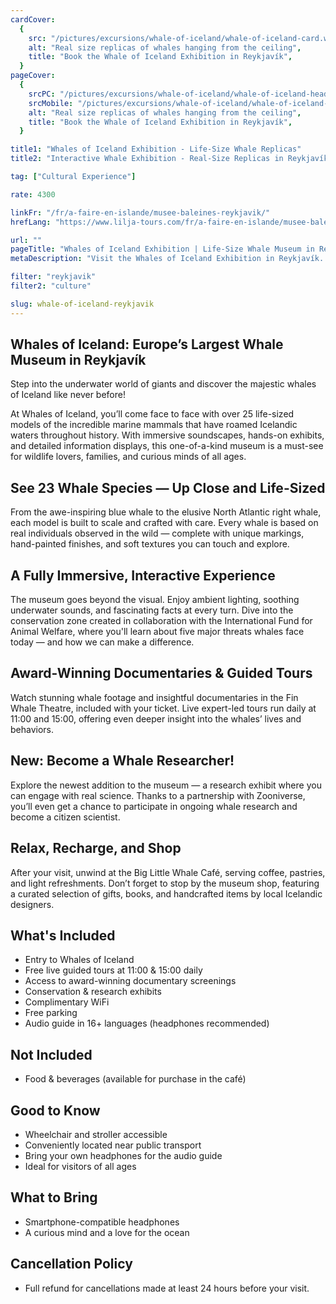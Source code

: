 ```yaml
---
cardCover:
  {
    src: "/pictures/excursions/whale-of-iceland/whale-of-iceland-card.webp",
    alt: "Real size replicas of whales hanging from the ceiling",
    title: "Book the Whale of Iceland Exhibition in Reykjavík",
  }
pageCover:
  {
    srcPC: "/pictures/excursions/whale-of-iceland/whale-of-iceland-header-pc.webp",
    srcMobile: "/pictures/excursions/whale-of-iceland/whale-of-iceland-header-mobile.webp",
    alt: "Real size replicas of whales hanging from the ceiling",
    title: "Book the Whale of Iceland Exhibition in Reykjavík",
  }

title1: "Whales of Iceland Exhibition - Life-Size Whale Replicas"
title2: "Interactive Whale Exhibition - Real-Size Replicas in Reykjavík"

tag: ["Cultural Experience"]

rate: 4300

linkFr: "/fr/a-faire-en-islande/musee-baleines-reykjavik/"
hrefLang: "https://www.lilja-tours.com/fr/a-faire-en-islande/musee-baleines-reykjavik/"

url: ""
pageTitle: "Whales of Iceland Exhibition | Life-Size Whale Museum in Reykjavík"
metaDescription: "Visit the Whales of Iceland Exhibition in Reykjavík. See 23 life-size whale replicas, interactive exhibits, and award-winning documentaries. Perfect for wildlife enthusiasts!"

filter: "reykjavik"
filter2: "culture"

slug: whale-of-iceland-reykjavik
---
```


## Whales of Iceland: Europe’s Largest Whale Museum in Reykjavík

Step into the underwater world of giants and discover the majestic whales of Iceland like never before!

At Whales of Iceland, you’ll come face to face with over 25 life-sized models of the incredible marine mammals that have roamed Icelandic waters throughout history. With immersive soundscapes, hands-on exhibits, and detailed information displays, this one-of-a-kind museum is a must-see for wildlife lovers, families, and curious minds of all ages.

## See 23 Whale Species — Up Close and Life-Sized

From the awe-inspiring blue whale to the elusive North Atlantic right whale, each model is built to scale and crafted with care. Every whale is based on real individuals observed in the wild — complete with unique markings, hand-painted finishes, and soft textures you can touch and explore.

## A Fully Immersive, Interactive Experience

The museum goes beyond the visual. Enjoy ambient lighting, soothing underwater sounds, and fascinating facts at every turn. Dive into the conservation zone created in collaboration with the International Fund for Animal Welfare, where you'll learn about five major threats whales face today — and how we can make a difference.

## Award-Winning Documentaries & Guided Tours

Watch stunning whale footage and insightful documentaries in the Fin Whale Theatre, included with your ticket. Live expert-led tours run daily at 11:00 and 15:00, offering even deeper insight into the whales’ lives and behaviors.

## New: Become a Whale Researcher!

Explore the newest addition to the museum — a research exhibit where you can engage with real science. Thanks to a partnership with Zooniverse, you’ll even get a chance to participate in ongoing whale research and become a citizen scientist.

## Relax, Recharge, and Shop

After your visit, unwind at the Big Little Whale Café, serving coffee, pastries, and light refreshments. Don’t forget to stop by the museum shop, featuring a curated selection of gifts, books, and handcrafted items by local Icelandic designers.

## What's Included

- Entry to Whales of Iceland
- Free live guided tours at 11:00 & 15:00 daily
- Access to award-winning documentary screenings
- Conservation & research exhibits
- Complimentary WiFi
- Free parking
- Audio guide in 16+ languages (headphones recommended)

## Not Included

- Food & beverages (available for purchase in the café)

## Good to Know

- Wheelchair and stroller accessible
- Conveniently located near public transport
- Bring your own headphones for the audio guide
- Ideal for visitors of all ages

## What to Bring

- Smartphone-compatible headphones
- A curious mind and a love for the ocean

## Cancellation Policy

- Full refund for cancellations made at least 24 hours before your visit.

<script
  type="text/javascript"
  src="https://widgets.bokun.io/assets/javascripts/apps/build/BokunWidgetsLoader.js?bookingChannelUUID=97236c68-b945-4a96-8587-660bdc4c45fd"
  async
></script>

<div
  class="bokunWidget"
  data-src="https://widgets.bokun.io/online-sales/97236c68-b945-4a96-8587-660bdc4c45fd/experience-calendar/14386"
></div>
